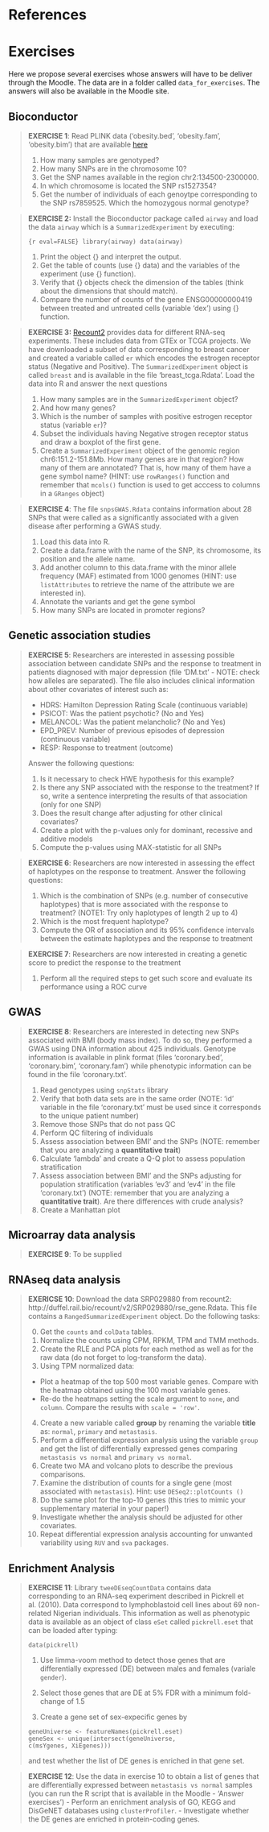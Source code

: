 # References

<div id="refs"></div>


# Exercises


Here we propose several exercises whose answers will have to be deliver through the Moodle. The data are in a folder called `data_for_exercises`. The answers will also be available in the Moodle site. 


## Bioconductor {#BioCEx}

>
>**EXERCISE 1**: Read PLINK data ('obesity.bed', 'obesity.fam', 'obesity.bim') that are available [here](https://github.com/isglobal-brge/brgedata/tree/master/inst/extdata)
>
     1. How many samples are genotyped?
     2. How many SNPs are in the chromosome 10?
     3. Get the SNP names available in  the region chr2:134500-2300000.
     4. In which chromosome is located the SNP rs1527354?
     5. Get the number of individuals of each genoytpe corresponding to the SNP rs7859525. Which the homozygous normal genotype?
>


>**EXERCISE 2:** Install the Bioconductor package called `airway` and load the data `airway` which is a `SummarizedExperiment` by executing:
>
>```{r eval=FALSE}
library(airway)
data(airway)
```
>
>    1. Print the object {\tt airway} and interpret the output.
     2. Get the table of counts (use {\tt asssays} data) and the variables of the experiment (use {\tt colData} function).
     3. Verify that {\tt SummarizedExperiment} objects check the dimension of the tables (think about the dimensions that should match).
     4. Compare the number of counts of the gene ENSG00000000419 between treated and untreated cells (variable 'dex') using {\tt t.test} function.
>


>
>**EXERCISE 3:** [Recount2](https://jhubiostatistics.shinyapps.io/recount/) provides data for different RNA-seq experiments. These includes data from GTEx or TCGA projects. We have downloaded a subset of data corresponding to breast cancer and created a variable called `er` which encodes the estrogen receptor status (Negative and Positive). The `SummarizedExperiment` object is called `breast` and is available in the file 'breast_tcga.Rdata'. Load the data into R and answer the next questions
>
>    1. How many samples are in the `SummarizedExperiment` object?
     2. And how many genes?
     3. Which is the number of samples with positive estrogen receptor status (variable `er`)?
     4. Subset the individuals having Negative strogen receptor status and draw a boxplot of the first gene. 
     5. Create a `SummarizedExperiment` object of the genomic region chr6:151.2-151.8Mb. How many genes are in that region? How many of them are annotated? That is, how many of them have a gene symbol name? (HINT: use `rowRanges()` function and remember that `mcols()` function is used to get acccess to columns in a `GRanges` object) 
>


>
>**EXERCISE 4**: The file `snpsGWAS.Rdata` contains information about 28 SNPs that were called as a significantly associated with a given disease after performing a GWAS study.
>
>    1. Load this data into R.
     2. Create a data.frame with the name of the SNP, its chromosome, its position and the allele name.
     3. Add another column to this data.frame with the minor allele frequency (MAF) estimated from 1000 genomes (HINT: use `listAttributes` to retrieve the name of the attribute we are interested in).
     4. Annotate the variants and get the gene symbol
     5. How many SNPs are located in promoter regions?
>

## Genetic association studies

>
>**EXERCISE 5**: Researchers are interested in assessing possible association between candidate SNPs and the response to treatment in patients diagnosed with major depression (file 'DM.txt' - NOTE: check how alleles are separated). The file also includes clinical information about other covariates of interest such as:
>
>    + HDRS: Hamilton Depression Rating Scale (continuous variable)
     + PSICOT: Was the patient psychotic? (No and Yes)
     + MELANCOL: Was the patient melancholic? (No and Yes)
     + EPD_PREV: Number of previous episodes of depression (continuous variable)
     + RESP: Response to treatment (outcome)
>
>Answer the following questions:
>
>    1. Is it necessary to check HWE hypothesis for this example?
     2. Is there any SNP associated with the response to the treatment? If so, write a sentence interpreting the results of that association (only for one SNP)
     3. Does the result change after adjusting for other clinical covariates?
     4. Create a plot with the p-values only for dominant, recessive and additive models
     5. Compute the p-values using MAX-statistic for all SNPs
>

>**EXERCISE 6**: Researchers are now interested in assessing the effect of haplotypes on the response to treatment. Answer the following questions:
>
     1. Which is the combination of SNPs (e.g. number of consecutive haplotypes) that is more associated with the response to treatment? (NOTE1: Try only haplotypes of length 2 up to 4)
     2. Which is the most frequent haplotype?
     3. Compute the OR of association and its 95\% confidence intervals between the estimate haplotypes and the response to treatment
>

>**EXERCISE 7**: Researchers are now interested in creating a genetic score to predict the response to the treatment
>
>  1. Perform all the required steps to get such score and evaluate its performance using a ROC curve
> 
 
 
     
## GWAS

>
>**EXERCISE 8**: Researchers are interested in detecting new SNPs associated with BMI (body mass index). To do so, they performed a GWAS using DNA information about 425 individuals. Genotype information is available in plink format (files 'coronary.bed', 'coronary.bim', 'coronary.fam') while phenotypic information can be found in the file 'coronary.txt'.
>
>    1. Read genotypes using `snpStats` library
     2. Verify that both data sets are in the same order (NOTE: 'id' variable in the file 'coronary.txt' must be used since it corresponds to the unique patient number)
     3. Remove those SNPs that do not pass QC
     4. Perform QC filtering of individuals
     5. Assess association between BMI' and the SNPs  (NOTE: remember that you are analyzing a **quantitative trait**)
     6. Calculate 'lambda' and create a Q-Q plot to assess population stratification
     7. Assess association between BMI' and the SNPs adjusting for population stratification (variables 'ev3' and 'ev4' in the file 'coronary.txt') (NOTE: remember that you are analyzing a **quantitative trait**). Are there differences with crude analysis?
     8. Create a Manhattan plot
>   
     
     
## Microarray data analysis {#Microarray-exerc}  

>
>**EXERCISE 9**: To be supplied
>

## RNAseq data analysis {#RNAseq-exerc}

>
>**EXERICSE 10**: Download the data SRP029880 from recount2: http://duffel.rail.bio/recount/v2/SRP029880/rse_gene.Rdata. This file contains a `RangedSummarizedExperiment` object. Do the following tasks:
>
>0. Get the `counts` and `colData` tables.
>1. Normalize the counts using CPM, RPKM, TPM and TMM methods.
>2. Create the RLE and PCA plots for each method as well as for the raw data (do not forget to log-transform the data).
3. Using TPM normalized data:
     - Plot a heatmap of the top 500 most variable genes. Compare with the heatmap obtained using the 100 most variable genes.
     - Re-do the heatmaps setting the scale argument to `none`, and `column`. Compare the results with `scale = 'row'`.
4. Create a new variable called **group** by renaming the variable **title** as: `normal`, `primary` and `metastasis`. 
5. Perform a differential expression analysis using the variable `group` and get the list of differentially expressed genes comparing `metastasis vs normal` and `primary vs normal`. 
5. Create two MA and volcano plots to describe the previous comparisons. 
6. Examine the distribution of counts for a single gene (most associated with `metastasis`). Hint: use `DESeq2::plotCounts ()`
7. Do the same plot for the top-10 genes (this tries to mimic your supplementary material in your paper!)
8. Investigate whether the analysis should be adjusted for other covariates.
9. Repeat differential expression analysis accounting for unwanted variability using `RUV` and `sva` packages.  
>

## Enrichment Analysis {#enrichment-exerc}

>
>**EXERCISE 11**: Library `tweeDEseqCountData` contains data corresponding to an RNA-seq experiment described in  Pickrell et al. (2010). Data correspond to lymphoblastoid cell lines about 69 non-related Nigerian individuals. This information as well as phenotypic data is available as an object of class `eSet` called `pickrell.eset` that can be loaded after typing:
>
>```
>data(pickrell)
>```
>
1. Use limma-voom method to detect those genes that are differentially expressed (DE) between males and females (variale `gender`).
>
2. Select those genes that are DE at 5% FDR with a minimum fold-change of 1.5
>
3. Create a gene set of sex-expecific genes by
>
>```
>geneUniverse <- featureNames(pickrell.eset)
>geneSex <- unique(intersect(geneUniverse,
                  c(msYgenes, XiEgenes)))
>```
>
and test whether the list of DE genes is enriched in that gene set.
>

>
>**EXERCISE 12**: Use the data in exercise 10 to obtain a list of genes that are differentially expressed between `metastasis vs normal` samples (you can run the R script that is available in the Moodle - 'Answer exercises')
>     - Perform an enrichment analysis of GO, KEGG and DisGeNET databases using `clusterProfiler`.
>     - Investigate whether the DE genes are enriched in protein-coding genes.


